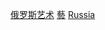 {{commonscat|Artists from Russia}}
{{portal|俄羅斯|藝術}}

[[Category:俄罗斯艺术|]]
[[Category:各职业俄罗斯人|藝]]
[[Category:各國藝術家|Russia]]